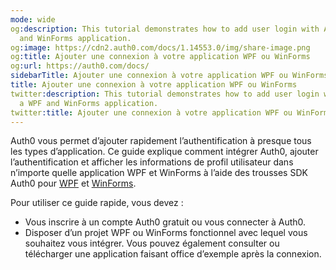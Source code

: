 ```yaml
---
mode: wide
og:description: This tutorial demonstrates how to add user login with Auth0 to a WPF
  and WinForms application.
og:image: https://cdn2.auth0.com/docs/1.14553.0/img/share-image.png
og:title: Ajouter une connexion à votre application WPF ou WinForms
og:url: https://auth0.com/docs/
sidebarTitle: Ajouter une connexion à votre application WPF ou WinForms
title: Ajouter une connexion à votre application WPF ou WinForms
twitter:description: This tutorial demonstrates how to add user login with Auth0 to
  a WPF and WinForms application.
twitter:title: Ajouter une connexion à votre application WPF ou WinForms
---
```


Auth0 vous permet d’ajouter rapidement l’authentification à presque tous les types d’application. Ce guide explique comment intégrer Auth0, ajouter l’authentification et afficher les informations de profil utilisateur dans n’importe quelle application WPF et WinForms à l’aide des trousses SDK Auth0 pour [WPF](https://www.nuget.org/packages/Auth0.OidcClient.WPF/) et [WinForms](https://www.nuget.org/packages/Auth0.OidcClient.WinForms).

Pour utiliser ce guide rapide, vous devez :

* Vous inscrire à un compte Auth0 gratuit ou vous connecter à Auth0.
* Disposer d’un projet WPF ou WinForms fonctionnel avec lequel vous souhaitez vous intégrer. Vous pouvez également consulter ou télécharger une application faisant office d’exemple après la connexion.